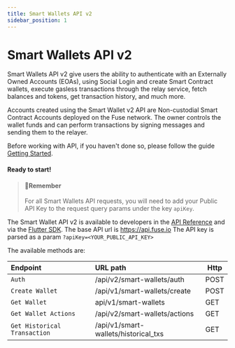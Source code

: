 ```yaml
---
title: Smart Wallets API v2
sidebar_position: 1
---
```


# Smart Wallets API v2

Smart Wallets API v2 give users the ability to authenticate with an Externally Owned Accounts (EOAs), using Social Login and create Smart Contract wallets, execute gasless transactions through the relay service, fetch balances and tokens, get transaction history, and much more.

Accounts created using the Smart Wallet v2 API are Non-custodial Smart Contract Accounts deployed on the Fuse network. The owner controls the wallet funds and can perform transactions by signing messages and sending them to the relayer.

Before working with API, if you haven't done so, please follow the guide [Getting Started](../fuse-box/flutter-sdk).

#### Ready to start!

> #### 📘Remember
>
> For all Smart Wallets API requests, you will need to add your Public API Key to the request query params under the key `apiKey`.

The Smart Wallet API v2 is available to developers in the [API Reference](/docs/category/smart-wallet-api/) and via the [Flutter SDK](https://pub.dev/packages/fuse_wallet_sdk). The base API url is https://api.fuse.io The API key is parsed as a param `?apiKey=<YOUR_PUBLIC_API_KEY>
`

The available methods are:

| Endpoint                     | URL path                             | Http |
| :--------------------------- | :----------------------------------- | ---- |
| `Auth`                       | /api/v2/smart-wallets/auth           | POST |
| `Create Wallet`              | /api/v1/smart-wallets/create         | POST |
| `Get Wallet`                 | api/v1/smart-wallets                 | GET  |
| `Get Wallet Actions`         | /api/v2/smart-wallets/actions        | GET  |
| `Get Historical Transaction` | /api/v1/smart-wallets/historical_txs | GET  |
